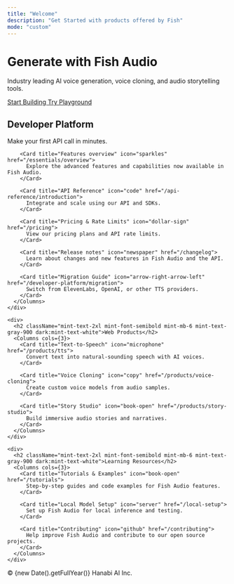 ```yaml
---
title: "Welcome"
description: "Get Started with products offered by Fish"
mode: "custom"
---
```


<div className="mint-mx-auto mint-px-4">
  <div className="mint-text-center mint-mx-auto mint-max-w-3xl mint-py-16">
    <h1 className="mint-text-4xl mint-font-medium mint-text-center mint-text-gray-900 dark:mint-text-white">
      Generate with Fish Audio
    </h1>
    <p className="mint-text-lg mint-text-center mint-mt-4 mint-text-gray-600 dark:mint-text-gray-400">
      Industry leading AI voice generation, voice cloning, and audio storytelling tools.
    </p>
    <div className="mint-mt-8 mint-flex mint-gap-4 mint-justify-center mint-flex-wrap">
      <a 
        href="/developer-platform/getting-started/introduction" 
        className="mint-inline-flex mint-items-center mint-px-7 mint-py-3 mint-text-base mint-font-medium mint-rounded-full mint-text-white mint-bg-gray-900 hover:mint-bg-gray-800 mint-shadow-lg hover:mint-shadow-xl mint-transition-all mint-duration-200 dark:mint-bg-gray-100 dark:mint-text-gray-900 dark:hover:mint-bg-white"
      >
        Start Building
      </a>
      <a 
        href="https://fish.audio" 
        target="_blank"
        rel="noopener noreferrer"
        className="mint-inline-flex mint-items-center mint-px-7 mint-py-3 mint-text-base mint-font-medium mint-rounded-full mint-text-gray-700 mint-bg-white mint-border-2 mint-border-gray-300 hover:mint-bg-gray-50 hover:mint-border-gray-400 mint-shadow-md hover:mint-shadow-lg mint-transition-all mint-duration-200 dark:mint-text-gray-300 dark:mint-bg-gray-800 dark:mint-border-gray-600 dark:hover:mint-bg-gray-700 dark:hover:mint-border-gray-500"
      >
        Try Playground
      </a>
    </div>
  </div>

  <div className="mint-mx-auto mint-max-w-6xl mint-space-y-12">
    <div>
      <h2 className="mint-text-2xl mint-font-semibold mint-mb-6 mint-text-gray-900 dark:mint-text-white">Developer Platform</h2>
      <Columns cols={3}>
        <Card title="Get started" icon="rocket" href="/developer-platform/getting-started/quickstart">
          Make your first API call in minutes.
        </Card>
        
        <Card title="Features overview" icon="sparkles" href="/essentials/overview">
          Explore the advanced features and capabilities now available in Fish Audio.
        </Card>
        
        <Card title="API Reference" icon="code" href="/api-reference/introduction">
          Integrate and scale using our API and SDKs.
        </Card>
        
        <Card title="Pricing & Rate Limits" icon="dollar-sign" href="/pricing">
          View our pricing plans and API rate limits.
        </Card>
        
        <Card title="Release notes" icon="newspaper" href="/changelog">
          Learn about changes and new features in Fish Audio and the API.
        </Card>
        
        <Card title="Migration Guide" icon="arrow-right-arrow-left" href="/developer-platform/migration">
          Switch from ElevenLabs, OpenAI, or other TTS providers.
        </Card>
      </Columns>
    </div>

    <div>
      <h2 className="mint-text-2xl mint-font-semibold mint-mb-6 mint-text-gray-900 dark:mint-text-white">Web Products</h2>
      <Columns cols={3}>
        <Card title="Text-to-Speech" icon="microphone" href="/products/tts">
          Convert text into natural-sounding speech with AI voices.
        </Card>
        
        <Card title="Voice Cloning" icon="copy" href="/products/voice-cloning">
          Create custom voice models from audio samples.
        </Card>
        
        <Card title="Story Studio" icon="book-open" href="/products/story-studio">
          Build immersive audio stories and narratives.
        </Card>
      </Columns>
    </div>

    <div>
      <h2 className="mint-text-2xl mint-font-semibold mint-mb-6 mint-text-gray-900 dark:mint-text-white">Learning Resources</h2>
      <Columns cols={3}>
        <Card title="Tutorials & Examples" icon="book-open" href="/tutorials">
          Step-by-step guides and code examples for Fish Audio features.
        </Card>
        
        <Card title="Local Model Setup" icon="server" href="/local-setup">
          Set up Fish Audio for local inference and testing.
        </Card>
        
        <Card title="Contributing" icon="github" href="/contributing">
          Help improve Fish Audio and contribute to our open source projects.
        </Card>
      </Columns>
    </div>
  </div>
  
  <div className="mint-mt-24 mint-mb-12 mint-text-center">
    <p className="mint-text-sm mint-text-gray-500 dark:mint-text-gray-500">
      © {new Date().getFullYear()} Hanabi AI Inc.
    </p>
  </div>
</div>
